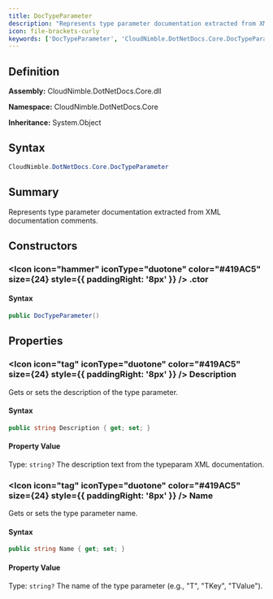```yaml
---
title: DocTypeParameter
description: "Represents type parameter documentation extracted from XML documentation comments."
icon: file-brackets-curly
keywords: ['DocTypeParameter', 'CloudNimble.DotNetDocs.Core.DocTypeParameter', 'CloudNimble.DotNetDocs.Core', 'class', 'System.Object']
---
```


## Definition

**Assembly:** CloudNimble.DotNetDocs.Core.dll

**Namespace:** CloudNimble.DotNetDocs.Core

**Inheritance:** System.Object

## Syntax

```csharp
CloudNimble.DotNetDocs.Core.DocTypeParameter
```

## Summary

Represents type parameter documentation extracted from XML documentation comments.

## Constructors

### <Icon icon="hammer" iconType="duotone" color="#419AC5" size={24} style={{ paddingRight: '8px' }} />  .ctor

#### Syntax

```csharp
public DocTypeParameter()
```

## Properties

### <Icon icon="tag" iconType="duotone" color="#419AC5" size={24} style={{ paddingRight: '8px' }} />  Description

Gets or sets the description of the type parameter.

#### Syntax

```csharp
public string Description { get; set; }
```

#### Property Value

Type: `string?`
The description text from the typeparam XML documentation.

### <Icon icon="tag" iconType="duotone" color="#419AC5" size={24} style={{ paddingRight: '8px' }} />  Name

Gets or sets the type parameter name.

#### Syntax

```csharp
public string Name { get; set; }
```

#### Property Value

Type: `string?`
The name of the type parameter (e.g., "T", "TKey", "TValue").

